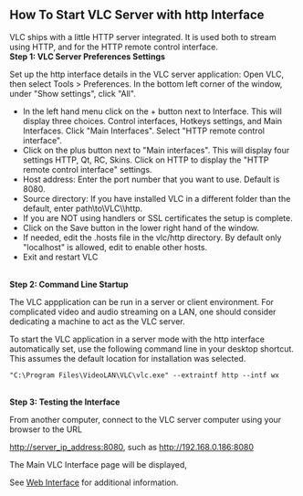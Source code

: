 == How To Start VLC Server with http Interface<br>  ==

VLC ships with a little HTTP server integrated. It is used both to stream using HTTP, and for the HTTP remote control interface.<br> 

'''Step 1: VLC Server Preferences Settings''' 

Set up the http interface details in the VLC server application: Open VLC, then select Tools &gt; Preferences. In the bottom left corner of the window, under "Show settings", click "All". 

*In the left hand menu click on the + button next to Interface. This will display three choices. Control interfaces, Hotkeys settings, and Main Interfaces. Click "Main Interfaces". Select "HTTP remote control interface". 
*Click on the plus button next to "Main interfaces". This will display four settings HTTP, Qt, RC, Skins. Click on HTTP to display the "HTTP remote control interface" settings. 
*Host address: Enter the port number that you want to use. Default is 8080. 
*Source directory: If you have installed VLC in a different folder than the default, enter path\to\VLC\\http. 
*If you are NOT using handlers or SSL certificates the setup is complete. 
*Click on the Save button in the lower right hand of the window. 
*If needed, edit the .hosts file in the vlc/http directory. By default only "localhost" is allowed, edit to enable other hosts. 
*Exit and restart VLC

<br>'''Step 2: Command Line Startup''' 

The VLC appplication can be run in a server or client environment. For complicated video and audio streaming on a LAN, one should consider dedicating a machine to act as the VLC server. 

To start the VLC application in a server mode with the http interface automatically set, use the following command line in your desktop shortcut. This assumes the default location for installation was selected. 
<pre>"C:\Program Files\VideoLAN\VLC\vlc.exe" --extraintf http --intf wx</pre> 

<br> '''Step 3: Testing the Interface''' 

From another computer, connect to the VLC server computer using your browser to the URL 

http://server_ip_address:8080, such as http://192.168.0.186:8080 

The Main VLC Interface page will be displayed, 

See [[Web Interface]] for additional information.<br> 

<br> 

<br> 

<br> 

{{VSG}}